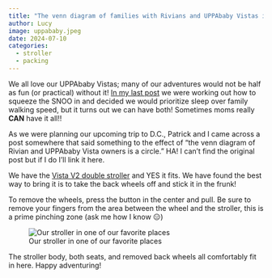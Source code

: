 ```yaml
---
title: "The venn diagram of families with Rivians and UPPAbaby Vistas is a circle"
author: Lucy
image: uppababy.jpeg
date: 2024-07-10
categories:
  - stroller
  - packing
---
```


We all love our UPPAbaby Vistas; many of our adventures would not be half as fun (or practical) without it! [In my last post](/posts/2024-07-06-happiest-ev/index.html) we were working out how to squeeze the SNOO in and decided we would prioritize sleep over family walking speed, but it turns out we can have both! Sometimes moms really **CAN** have it all!!

::: {.column-margin}
As we were planning our upcoming trip to D.C., Patrick and I came across a post somewhere that said something to the effect of "the venn diagram of Rivian and UPPAbaby Vista owners is a circle." HA! I can't find the original post but if I do I'll link it here. 
:::

We have the [Vista V2 double stroller](https://uppababy.com/strollers/full-size/vista-v2/jake/) and YES it fits. We have found the best way to bring it is to take the back wheels off and stick it in the frunk! 

::: {.callout-tip}
To remove the wheels, press the button in the center and pull. Be sure to remove your fingers from the area between the wheel and the stroller, this is a prime pinching zone (ask me how I know 😑) 
:::

::: {.centered-image}
![Our stroller in one of our favorite places](uppababy.jpeg)
::: 

The stroller body, both seats, and removed back wheels all comfortably fit in here. Happy adventuring!

